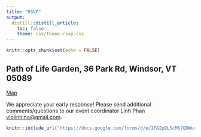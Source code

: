 ```yaml
---
title: "RSVP"
output: 
  distill::distill_article:
    toc: false
    theme: css/theme-rsvp.css
---
```


```r
knitr::opts_chunk$set(echo = FALSE)
```

## Path of Life Garden, 36 Park Rd, Windsor, VT 05089

[Map](https://www.google.com/maps/place/Path+of+Life+Sculpture+Garden/@43.5134707,-72.3999229,15z/data=!4m2!3m1!1s0x0:0xe51fd9530f5b7312?sa=X&ved=2ahUKEwilzc7qlc7wAhWWWc0KHbcWCGAQ_BIwG3oECEMQBQ)

We appreciate your early response! Please send additional comments/questions to our event coordinator Linh Phan <violinhino@gmail.com>.


```r
knitr::include_url("https://docs.google.com/forms/d/e/1FAIpQLScMt7QDWuqGIsuY8yO69GDuTmkR2K1lNHW1WBlsXbgDQ19ezw/viewform?usp=sf_link", height = "1500px")
```

